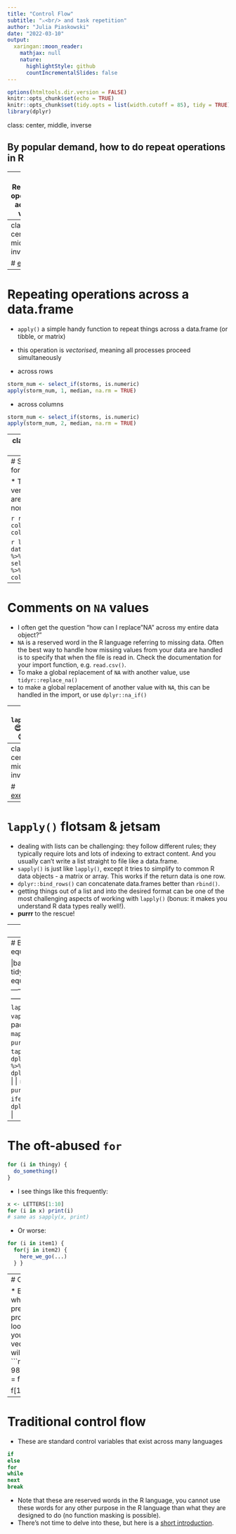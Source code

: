 ```yaml
---
title: "Control Flow"
subtitle: "⚔<br/> and task repetition"
author: "Julia Piaskowski"
date: "2022-03-10"
output:
  xaringan::moon_reader:
    mathjax: null
    nature:
      highlightStyle: github
      countIncrementalSlides: false
---
```


```r
options(htmltools.dir.version = FALSE)
knitr::opts_chunk$set(echo = TRUE)
knitr::opts_chunk$set(tidy.opts = list(width.cutoff = 85), tidy = TRUE)
library(dplyr)
```

class: center, middle, inverse

## By popular demand, how to do repeat operations in R

---
# Repeating operations across a vector

* reminder: a vector is an object with a length attribute composed of items each of the same class. It can have a name attribute (not required)

* `ifelse(test, action-if-yes, action-if-no)`

* the 'test' is a an R function that will return a TRUE or FALSE (`is.na()`, `is.numeric()`)

* a vector example
```r
x <- 1:10
y <- ifelse(x < 5, NA, x)
```

* a vector example inside a data.frame
```r
data(storms, package = "dplyr")
storms$category_simple <- ifelse(storms$wind <= 50, "small", "big")
```

---
class: center, middle, inverse

# [exercise](exercises/exercise-10.html)

---
# Repeating operations across a data.frame

* `apply()` a simple handy function to repeat things across a data.frame (or tibble, or matrix)
* this operation is *vectorised*, meaning all processes proceed simultaneously

* across rows
```r
storm_num <- select_if(storms, is.numeric)
apply(storm_num, 1, median, na.rm = TRUE)
```

* across columns
```r
storm_num <- select_if(storms, is.numeric)
apply(storm_num, 2, median, na.rm = TRUE)
```

---
class: center,  middle, inverse

# [exercise](exercises/exercise-11.html)

---
# Special R functions for rows and columns

* These functions are very, very fast
* they are not forgiving of non-numeric data

```r
rowSums(); colSums()
rowMeans(); colMeans()
```

```r
library(dplyr); data("storms")
storms %>% select_if(is.numeric) %>% colMeans(na.rm=TRUE)
```

---
# Comments on `NA` values

* I often get the question "how can I replace "NA" across my entire data object?" 
* `NA` is a reserved word in the R language referring to missing data. Often the best way to handle how missing values from your data are handled is to specify that when the file is read in. Check the documentation for your import function, e.g. `read.csv()`.
* To make a global replacement of `NA` with another value, use `tidyr::replace_na()`
* to make a global replacement of another value with `NA`, this can be handled in the import, or use `dplyr::na_if()`

---
# `lapply()`
😍😍😍😍😍

* vectorised over *lists*
* if you can express one aspect of your operation as a list, this can probably work for you!
* downside: everything comes back as a list
* very simple notation: 

```r
lapply(list, some_function)
```

* Here are [Some examples](exercises/lapply-examples.html)

---
class: center, middle, inverse

# [exercise](exercises/exercise-12.html)

---
# `lapply()` flotsam & jetsam

* dealing with lists can be challenging: they follow different rules; they typically require lots and lots of indexing to extract content. And you usually can't write a list straight to file like a data.frame.  
* `sapply()` is just like `lapply()`, except it tries to simplify to common R data objects - a matrix or array. This works if the return data is one row. 
* `dplyr::bind_rows()` can concatenate data.frames better than `rbind()`.
* getting things out of a list and into the desired format can be one of the most challenging aspects of working with `lapply()` (bonus: it makes you understand R data types really well!).
* **purrr** to the rescue! 

---
# purrr

* **[purrr](https://purrr.tidyverse.org/)** does all of the hard work of iteration *plus* conversion of output to the object type you want! 

```r
library(purrr)

mtcars %>%
  split(.$cyl) %>%
  map(~ lm(mpg ~ wt, data = .x)) %>%
  map_dfr(~ as.data.frame(t(as.matrix(coef(.)))))
```

.footnote[[purrr cheatsheet](https://raw.githubusercontent.com/rstudio/cheatsheets/main/purrr.pdf)]

---
# Base/Tidyverse equivalents

|base functions | tidyverse equivalent |
|--------------|-----------------------|
| `lapply()` `sapply()` `vapply()`|  **purrr** package   |
| `mapply()` | `purrr::pmap()` |
| `tapply()` | `dplyr::group_by() %>%  dplyr::summarise()` |
| `replicate()` | `purrr:rerun()` |
| `ifelse()`  | `dplyr::case_when()`  |

---
# The oft-abused `for`

```r
for (i in thingy) {
  do_something()
}
```

* I see things like this frequently: 
```r
x <- LETTERS[1:10]
for (i in x) print(i)
# same as sapply(x, print)
```

* Or worse: 
```r
for (i in item1) {
  for(j in item2) {
    here_we_go(...)
  } }
```

---
# Optimal use of `for`

* Better usage of `for` is when you *require* the previous value(s) to proceed through the loop
* pre-allocation of your vector/data.frame/list/etc will result in faster code
```r
f <- c(0, 1, rep(NA, 98))
for (i in 3:100){
  f[i] = f[i-1] + f[i-2]
}

f[1:20]
```

---
# Traditional control flow

* These are standard control variables that exist across many languages

```r
if
else
for 
while
next
break
```

* Note that these are reserved words in the R language, you cannot use these words for any other purpose in the R language than what they are designed to do (no function masking is possible). 
* There's not time to delve into these, but here is a [short introduction](exercises/while-if-break.html). 
